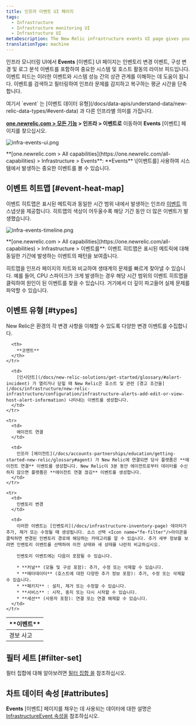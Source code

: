 ```yaml
---
title: 인프라 이벤트 UI 페이지
tags:
  - Infrastructure
  - Infrastructure monitoring UI
  - Infrastructure UI
metaDescription: The New Relic infrastructure events UI page gives you a unified timeline of important changes and events in your architecture.
translationType: machine
---
```




인프라 모니터링 UI에서 **Events** \[이벤트] UI 페이지는 인벤토리 변경 이벤트, 구성 변경 및 로그 분석 이벤트를 포함하여 중요한 시스템 및 호스트 활동의 라이브 피드입니다. 이벤트 피드는 이러한 이벤트와 시스템 성능 간의 상관 관계를 이해하는 데 도움이 됩니다. 이벤트를 검색하고 필터링하여 인프라 문제를 감지하고 복구하는 평균 시간을 단축합니다.

<Callout variant="tip">
  여기서 `event` 는 [이벤트 데이터 유형](/docs/data-apis/understand-data/new-relic-data-types/#event-data) 과 다른 인프라별 의미를 가집니다.
</Callout>

**[one.newrelic.com > 모든 기능](https://one.newrelic.com/all-capabilities) > 인프라 > 이벤트로** 이동하여 **Events** \[이벤트] 페이지를 찾으십시오.

<img
  title="infra-events-ui.png"
  alt="infra-events-ui.png"
  src={infrastructureEvents}
/>

<figcaption>
  **[one.newrelic.com > All capabilities](https://one.newrelic.com/all-capabilities) > Infrastructure > Events**: **Events** \[이벤트를] 사용하여 시스템에서 발생하는 중요한 이벤트를 볼 수 있습니다.
</figcaption>

## 이벤트 히트맵 [#event-heat-map]

이벤트 히트맵은 표시된 메트릭과 동일한 시간 범위 내에서 발생하는 인프라 [이벤트](/docs/infrastructure/new-relic-infrastructure/infrastructure-ui-pages/infrastructure-events-page) 의 스냅샷을 제공합니다. 히트맵의 색상이 어두울수록 해당 기간 동안 더 많은 이벤트가 발생했습니다.

<img
  title="infra-events-timeline.png"
  alt="infra-events-timeline.png"
  src={infrastructureEventsTimeline}
/>

<figcaption>
  **[one.newrelic.com > All capabilities](https://one.newrelic.com/all-capabilities) > Infrastructure > 이벤트를**: 이벤트 히트맵은 표시된 메트릭에 대해 동일한 기간에 발생하는 이벤트의 패턴을 보여줍니다.
</figcaption>

히트맵을 인프라 페이지의 차트와 비교하여 생태계의 문제를 빠르게 찾아낼 수 있습니다. 예를 들어, CPU 스파이크가 크게 발생하는 경우 해당 시간 범위의 이벤트 히트맵을 클릭하여 원인이 된 이벤트를 찾을 수 있습니다. 거기에서 더 깊이 파고들어 실제 문제를 파악할 수 있습니다.

## 이벤트 유형 [#types]

New Relic은 환경의 각 변경 사항을 이해할 수 있도록 다양한 변경 이벤트를 수집합니다.

<table>
  <thead>
    <tr>
      <th style={{ width: "200px" }}>
        **이벤트**
      </th>

      <th>
        **코멘트**
      </th>
    </tr>
  </thead>

  <tbody>
    <tr>
      <td>
        경보 사고
      </td>

      <td>
        [인시던트](/docs/new-relic-solutions/get-started/glossary/#alert-incident) 가 열리거나 닫힐 때 New Relic은 호스트 및 관련 [경고 조건을](/docs/infrastructure/new-relic-infrastructure/configuration/infrastructure-alerts-add-edit-or-view-host-alert-information) 나타내는 이벤트를 생성합니다.
      </td>
    </tr>

    <tr>
      <td>
        에이전트 연결
      </td>

      <td>
        인프라 [에이전트](/docs/accounts-partnerships/education/getting-started-new-relic/glossary#agent) 가 New Relic에 연결되면 당사 플랫폼은 **에이전트 연결** 이벤트를 생성합니다. New Relic이 3분 동안 에이전트로부터 데이터를 수신하지 않으면 플랫폼은 **에이전트 연결 끊김** 이벤트를 생성합니다.
      </td>
    </tr>

    <tr>
      <td>
        인벤토리 변경
      </td>

      <td>
        이러한 이벤트는 [인벤토리](/docs/infrastructure-inventory-page) 데이터가 추가, 제거 또는 수정될 때 생성됩니다. 소스 선택 <Icon name="fe-filter"/>아이콘을 클릭하면 변경된 인벤토리 경로에 해당하는 카테고리를 알 수 있습니다. 추가 세부 정보를 보려면 인벤토리 이벤트를 선택하여 이전 상태와 새 상태를 나란히 비교하십시오.

        인벤토리 이벤트에는 다음이 포함될 수 있습니다.

        * **커널** (모듈 및 구성 포함): 추가, 수정 또는 삭제할 수 있습니다.
        * **메타데이터** (호스트에 대한 다양한 추가 정보 포함): 추가, 수정 또는 삭제할 수 있습니다.
        * **패키지** : 설치, 제거 또는 수정할 수 있습니다.
        * **서비스** : 시작, 중지 또는 다시 시작할 수 있습니다.
        * **세션** (사용자 포함): 연결 또는 연결 해제할 수 있습니다.
      </td>
    </tr>
  </tbody>
</table>

## 필터 세트 [#filter-set]

필터 집합에 대해 알아보려면 [필터 집합 을](/docs/infrastructure/infrastructure-ui-pages/infrastructure-inventory-page-search-your-entire-infrastructure#filter-sets) 참조하십시오.

## 차트 데이터 속성 [#attributes]

**Events** \[이벤트] 페이지를 채우는 데 사용되는 데이터에 대한 설명은 [InfrastructureEvent 속성을](/attribute-dictionary/?event=InfrastructureEvent) 참조하십시오.